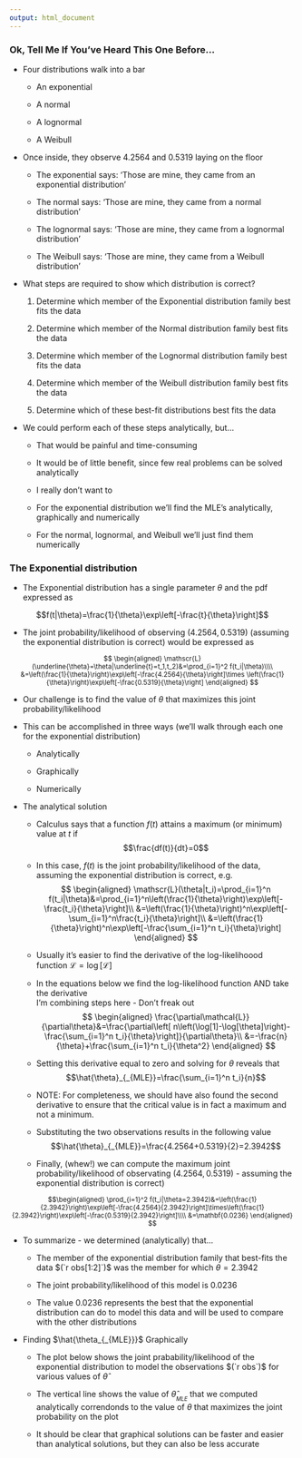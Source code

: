 ```yaml
---
output: html_document
---
```


### Ok, Tell Me If You've Heard This One Before...

- Four distributions walk into a bar

    + <purple>An exponential</purple>

    + <green>A normal</green>

    + <red>A lognormal</red>

    + <blue>A Weibull</blue>

- Once inside, they observe $4.2564$ and $0.5319$ laying on the floor

    + The <purple>exponential</purple> says: 'Those are mine, they came from an exponential distribution'

    + The <green>normal</green> says: 'Those are mine, they came from a normal distribution'

    + The <red>lognormal</red> says: 'Those are mine, they came from a lognormal distribution'

    + The <blue>Weibull</blue> says: 'Those are mine, they came from a Weibull distribution'

- What steps are required to show which distribution is correct?

    1) Determine which member of the <purple>Exponential</purple> distribution family best fits the data

    2) Determine which member of the <green>Normal</green> distribution family best fits the data

    3) Determine which member of the <red>Lognormal</red> distribution family best fits the data

    4) Determine which member of the <blue>Weibull</blue> distribution family best fits the data

    5) Determine which of these best-fit distributions best fits the data   

- We could perform each of these steps analytically, but...

    + That would be painful and time-consuming

    + It would be of little benefit, since few real problems can be solved analytically 

    + <focus>I really don't want to</focus>

    + For the <purple>exponential</purple> distribution we'll find the MLE's  analytically, graphically and numerically 

    + For the <green>normal</green>, <red>lognormal</red>, and <blue>Weibull</blue> we'll just find them numerically 

### The <purple>Exponential</purple> distribution

- The <purple>Exponential</purple> distribution has a single parameter $\theta$ and the pdf expressed as

$$f(t|\theta)=\frac{1}{\theta}\exp\left[-\frac{t}{\theta}\right]$$

- The joint probability/likelihood of observing $(4.2564,0.5319)$ (assuming the <purple>exponential</purple> distribution is correct) would be expressed as

<small>
$$
\begin{aligned}
\mathscr{L}(\underline{\theta}=\theta|\underline{t}=t_1,t_2)&=\prod_{i=1}^2 f(t_i|\theta)\\\\
&=\left(\frac{1}{\theta}\right)\exp\left[-\frac{4.2564}{\theta}\right]\times \left(\frac{1}{\theta}\right)\exp\left[-\frac{0.5319}{\theta}\right]
\end{aligned}
$$
</small>
    
- <focus>Our challenge</focus> is to find the value of $\theta$ that maximizes this joint probability/likelihood

- This can be accomplished in three ways (we'll walk through each one for the <purple>exponential</purple> distribution)

    + Analytically

    + Graphically 

    + Numerically

- <focus>The analytical solution</focus>

    + Calculus says that a function $f(t)$ attains a maximum (or minimum) value at $t$ if
$$\frac{df(t)}{dt}=0$$
    + In this case, $f(t)$ is the joint probability/likelihood of the data, assuming the <purple>exponential</purple> distribution is correct, e.g.
$$
\begin{aligned}
\mathscr{L}(\theta|t_i)=\prod_{i=1}^n f(t_i|\theta)&=\prod_{i=1}^n\left(\frac{1}{\theta}\right)\exp\left[-\frac{t_i}{\theta}\right]\\
&=\left(\frac{1}{\theta}\right)^n\exp\left[-\sum_{i=1}^n\frac{t_i}{\theta}\right]\\
&=\left(\frac{1}{\theta}\right)^n\exp\left[-\frac{\sum_{i=1}^n t_i}{\theta}\right]
\end{aligned}
$$
    + Usually it's easier to find the derivative of the log-likelihoood function $\mathcal{L}=\log[\mathscr{L}]$

    + In the equations below we find the log-likelihood function AND take the derivative<br><focus>I'm combining steps here - Don't freak out</focus>
$$
\begin{aligned}
\frac{\partial\mathcal{L}}{\partial\theta}&=\frac{\partial\left[ n\left(\log[1]-\log[\theta]\right)-\frac{\sum_{i=1}^n t_i}{\theta}\right]}{\partial\theta}\\
&=-\frac{n}{\theta}+\frac{\sum_{i=1}^n t_i}{\theta^2}
\end{aligned}
$$
    + Setting this derivative equal to zero and solving for $\theta$ reveals that
$$\hat{\theta}_{_{MLE}}=\frac{\sum_{i=1}^n t_i}{n}$$
    + <focus>NOTE:</focus> For completeness, we should have also found the second derivative to ensure that the critical value is in fact a maximum and not a minimum.

    + Substituting the two observations results in the following value
$$\hat{\theta}_{_{MLE}}=\frac{4.2564+0.5319}{2}=2.3942$$
    + Finally, (<red>whew!</red>) we can compute the maximum joint probability/likelihood of observating $(4.2564, 0.5319)$ - assuming the exponential distribution is correct)

<small>
$$\begin{aligned}
\prod_{i=1}^2 f(t_i|\theta=2.3942)&=\left(\frac{1}{2.3942}\right)\exp\left[-\frac{4.2564}{2.3942}\right]\times\left(\frac{1}{2.3942}\right)\exp\left[-\frac{0.5319}{2.3942}\right]\\\\
&=\mathbf{0.0236}
\end{aligned}
$$
</small>

- To summarize - we determined (<red>analytically</red>) that...

    + The member of the exponential distribution family that best-fits the data $(`r obs[1:2]`)$ was the member for which $\theta=2.3942$

    + The joint probability/likelihood of this model is $0.0236$ 

    + The value $0.0236$ represents the best that the exponential distribution can do to model this data and will be used to compare with the other distributions

- <focus>Finding $\hat{\theta_{_{MLE}}}$ Graphically</focus>

    + The plot below shows the joint prabability/likelihood of the <purple>exponential</purple> distribution to model the observations $(`r obs`)$ for various values of $\hat{\theta}$

    + The vertical line shows the value of $\hat{\theta}_{_{MLE}}$ that we computed analytically correndonds to the value of $\theta$ that maximizes the joint probability on the plot

    + It should be clear that graphical solutions can be faster and easier than analytical solutions, but they can also be less accurate
